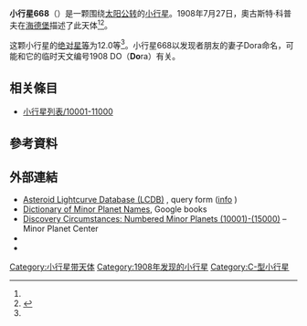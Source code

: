 {{Infobox planet
 | minorplanet     = yes
 | name            = 668 Dora
 | background      = #D6D6D6
 | image = 
 | image_size      = 
 | caption         =
 | discovery_ref   =  <ref name="MPC-object" />
 | discoverer      = [[奧古斯特·科普夫|奧古斯特·科普夫]]
 | discovery_site  = [[海德堡|海德堡]]
 | discovered      = 1908年7月27日
 | mpc_name        = 668 Dora
 | alt_names       = 668 Dora
 | pronounced      = 
 | named_after     = <ref name="MPC-object" />
 | mp_category     = [[主帶小行星|主帶小行星]] <ref name="MPC-object" /><ref name="jpldata" />
 | orbit_ref       = <ref name="a">[http://ssd.jpl.nasa.gov/sbdb.cgi?sstr=668 668] {{Wayback|url=http://ssd.jpl.nasa.gov/sbdb.cgi?sstr=668 |date=20160128030344 }}，小行星數據庫瀏覽器（JPL Small-Body Database Browser）－[[美国国家航空航天局|美国国家航空航天局]]喷气推进实验室</ref>
 | epoch           = 2018-03-23.0（[[儒略日|JD]] 2458200.5）
 | uncertainty     = 0
 | observation_arc = 
 | aphelion = {{convert|3.451|AU|km|3|abbr=on|lk=out}}
 | perihelion      = {{convert|2.1354154|AU|km|3|abbr=on}}
 | semimajor       = 2.7930710
 | eccentricity    = 0.2354597
 | period          = 4.67[[儒略年|yr]]
 | mean_anomaly    = 149.43059[[度|°]]
 | mean_motion     = {{Deg2DMS|0.21114500|sup=ms}} / day
 | inclination     = 6.84348
 | asc_node        = 214.45208°
 | arg_peri        = 113.19943
 | mean_diameter   = 
 | rotation        = 
 | albedo          =
 | spectral_type   =
 | abs_magnitude   = 12.0<ref name="jpldata" />
}}
'''小行星668'''（{{lang-en|668 Dora}}）是一颗围绕[[太阳|太阳]][[公转|公转]]的[[小行星|小行星]]。1908年7月27日，奧古斯特·科普夫在[[海德堡|海德堡]]描述了此天体<ref name="a" /><ref>{{cite news|title=小行星列表|url=http://cfa-www.harvard.edu/iau/lists/NumberedMPs.txt|accessdate=2018-10-19|newspaper=哈佛大学|archive-date=2008-05-17|archive-url=https://web.archive.org/web/20080517010638/http://cfa-www.harvard.edu/iau/lists/NumberedMPs.txt|dead-url=no}}</ref>。

这颗小行星的[[绝对星等|绝对星等]]为12.0等<ref name="a" />。小行星668以发现者朋友的妻子Dora命名，可能和它的临时天文编号1908 DO（'''Do'''ra）有关。

== 相关條目 ==
*[[小行星列表/10001-11000|小行星列表/10001-11000]]

== 參考資料 ==
{{reflist|refs=

<ref name="jpldata">{{cite web
 |type         = 2018-01-26 last obs.
 |title        = JPL Small-Body Database Browser:668 Dora-668 Dora
 |url          = https://ssd.jpl.nasa.gov/sbdb.cgi?sstr=668
 |publisher    = [[Jet_Propulsion_Laboratory|Jet Propulsion Laboratory]]
 |accessdate   = 28 March 2018
 |archive-date = 2020-11-26
 |archive-url  = https://web.archive.org/web/20201126074314/https://ssd.jpl.nasa.gov/sbdb.cgi?sstr=668
 |dead-url     = no
}}</ref>

<ref name="MPC-object">{{cite web
  |title      = 668 Dora
  |work      = Minor Planet Center
  |url      = https://www.minorplanetcenter.net/db_search/show_object?object_id=668
  |accessdate      = 28 March 2018
  |archive-date      = 2016-03-04
  |archive-url      = https://web.archive.org/web/20160304101246/http://minorplanetcenter.net/db_search/show_object?object_id=668
  |dead-url      = no
  }}</ref>

}}

==  外部連結 ==
* [http://www.minorplanet.info/PHP/lcdbsummaryquery.php Asteroid Lightcurve Database (LCDB)] {{Wayback|url=http://www.minorplanet.info/PHP/lcdbsummaryquery.php |date=20171210173955 }}, query form ([http://www.minorplanet.info/lightcurvedatabase.html info] {{Wayback|url=http://www.minorplanet.info/lightcurvedatabase.html |date=20171216050541 }})
* [https://books.google.com/books?id=aeAg1X7afOoC&pg Dictionary of Minor Planet Names], Google books
* [http://www.minorplanetcenter.net/iau/lists/NumberedMPs010001.html Discovery Circumstances: Numbered Minor Planets (10001)-(15000)] {{Wayback|url=http://www.minorplanetcenter.net/iau/lists/NumberedMPs010001.html |date=20180612162317 }} – Minor Planet Center
* {{AstDys|668}}
* {{JPL small body}}

{{Minor Planet Number|[[小行星667|小行星667]]|[[小行星669|小行星669]]}}
{{小天体}}

[[Category:小行星带天体|Category:小行星带天体]]
[[Category:1908年发现的小行星|Category:1908年发现的小行星]]
[[Category:C-型小行星|Category:C-型小行星]]